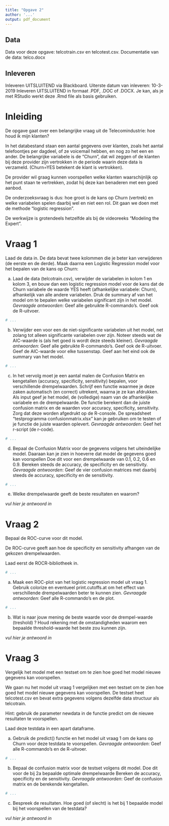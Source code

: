 ---
title: "Opgave 2"
author: '...'
output: pdf_document
---

## Data
Data voor deze opgave: telcotrain.csv en telcotest.csv. Documentatie van de data: telco.docx

## Inleveren
Inleveren UITSLUITEND via Blackboard. Uiterste datum van inleveren: 10-3-2019
Inleveren UITSLUITEND in formaat .PDF, .DOC of .DOCX. 
Je kan, als je met RStudio werkt deze .Rmd file als basis gebruiken.

# Inleiding
De opgave gaat over een belangrijke vraag uit de Telecomindustrie: hoe houd ik mijn klanten? 

In het databestand staan een aantal gegevens over klanten, zoals het aantal telefoontjes per dagdeel, of ze voicemail hebben, en nog zo het een en ander. De belangrijke variabele is de "Churn", dat wil zeggen of de klanten bij deze provider zijn vertrokken in de periode waarin deze data is verzameld. (Churn=YES betekent de klant is vertrokken). 

De provider wil graag kunnen voorspellen welke klanten waarschijnlijk op het punt staan te vertrekken, zodat hij deze kan benaderen met een goed aanbod.

De onderzoeksvraag is dus: hoe groot is de kans op Churn (vertrek) en  welke variabelen spelen daarbij wel en niet een rol. Dit gaan we doen met de methode "logistic regression".

De werkwijze is grotendeels hetzelfde als bij de videoreeks "Modeling the Expert".

# Vraag 1
Laad de data in. De data bevat twee kolommen die je beter kan verwijderen (de eerste en de derde).
Maak daarna een Logistic Regression model voor het bepalen van de kans op Churn:

a. Laad de data (telcotrain.csv), verwijder de variabelen in kolom 1 en kolom 3, en bouw dan een logistic regression model voor de kans dat de Churn variabele de waarde YES heeft  (afhankelijke variabele: Churn), afhankelijk van alle andere variabelen. Druk de summary af van het model om te bepalen welke variabelen significant zijn in het model.
_Gevraagde antwoorden_: Geef alle gebruikte R-commando's. Geef ook de R-uitvoer.

```{r}
# ...
```

b. Verwijder een voor een de niet-significante variabelen uit het model, net zolang tot alleen significante variabelen over zijn. Noteer steeds wat de AIC-waarde is (als het goed is wordt deze steeds kleiner).
_Gevraagde antwoorden_: Geef alle gebruikte R-commando's. Geef ook de R-uitvoer. Geef de AIC-waarde voor elke tussenstap. 
Geef aan het eind ook de summary van het model.

```{r}
# ...
```

c. In het vervolg moet je een aantal malen de Confusion Matrix en kengetallen (accuracy, specificity, sensitivity) bepalen, voor verschillende drempelwaarden. Schrijf een functie waarmee je deze zaken automatisch (en correct) uitrekent, waarna je ze kan afdrukken. Als input geef je het model, de (volledige) naam van de afhankelijke variabele en de drempelwaarde. De functie berekent dan de juiste confusion matrix en de waarden voor accuracy, specificity, sensitivity. Zorg dat deze worden afgedrukt op de R-console. De spreadsheet "testprogramma confusionmatrix.xlsx" kan je gebruiken om te testen of je functie de juiste waarden oplevert.
_Gevraagde antwoorden_: Geef het r-script (de r-code).

```{r}
# ...
```

d. Bepaal de Confusion Matrix voor de gegevens volgens het uiteindelijke model. Daaraan kan je zien in hoeverre dat model de gegevens goed kan voorspellen Doe dit voor een drempelwaarde van 0.1, 0.2, 0.6 en 0.9. Bereken steeds de accuracy, de specificity en de sensitivity. 
_Gevraagde antwoorden_: Geef de vier confusion matrices met daarbij steeds de accuracy, specificity en de sensitivity.

```{r}
# ...
```

e. Welke drempelwaarde geeft de beste resultaten en waarom?

_vul hier je antwoord in_



# Vraag 2
Bepaal de ROC-curve voor dit model.

De ROC-curve geeft aan hoe de specificity en sensitivity afhangen van de gekozen drempelwaarden. 
	
Laad eerst de ROCR-bibliotheek in. 

```{r}
# ...
```

a. Maak een ROC-plot van het logistic regression model uit vraag 1. Gebruik colorize en eventueel print.cutoffs.at om het effect van verschillende drempelwaarden beter te kunnen zien.
_Gevraagde antwoorden_: Geef alle R-commando's en de plot.

```{r}
# ...
```

b.	Wat is naar jouw mening de beste waarde voor de drempel-waarde (treshold) ? Houd rekening met de omstandigheden waarom een bepaalde threshold-waarde het beste zou kunnen zijn.

_vul hier je antwoord in_


# Vraag 3
Vergelijk het model met een testset om te zien hoe goed het model nieuwe gegevens kan voorspellen.

We gaan nu het model uit vraag 1 vergelijken met een testset om te zien hoe goed het model nieuwe gegevens kan voorspellen. De testset heet telcotest.csv en bevat extra gegevens volgens dezelfde data structuur als telcotrain. 

Hint: gebruik de parameter newdata in de functie predict om de nieuwe resultaten te voorspellen.

Laad deze testdata in een apart dataframe.

a. Gebruik de predict() functie en het model uit vraag 1 om de kans op Churn voor deze testdata te voorspellen.
_Gevraagde antwoorden_: Geef alle R-commando's  en de R-uitvoer.

```{r}
# ...
```

b. Bepaal de confusion matrix voor de testset volgens dit model. Doe dit voor de bij 2a bepaalde optimale drempelwaarde Bereken de accuracy, specificity en de sensitivity.
_Gevraagde antwoorden_: Geef de confusion matrix en de berekende kengetallen. 

```{r}
# ...
```

c. Bespreek de resultaten. Hoe goed (of slecht) is het bij 1 bepaalde model bij het voorspellen van de testdata?

_vul hier je antwoord in_
